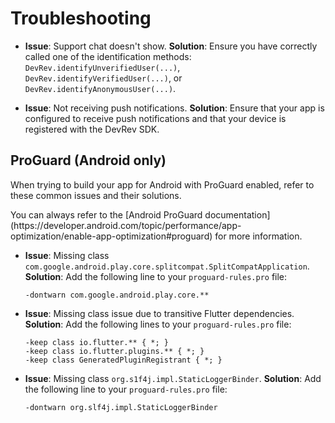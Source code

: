 # Troubleshooting

- **Issue**: Support chat doesn't show.
	**Solution**: Ensure you have correctly called one of the identification methods: `DevRev.identifyUnverifiedUser(...)`, `DevRev.identifyVerifiedUser(...)`, or `DevRev.identifyAnonymousUser(...)`.

- **Issue**: Not receiving push notifications.
	**Solution**: Ensure that your app is configured to receive push notifications and that your device is registered with the DevRev SDK.

## ProGuard (Android only)

When trying to build your app for Android with ProGuard enabled, refer to these common issues and their solutions.

<Callout type="note">
You can always refer to the [Android ProGuard documentation](https://developer.android.com/topic/performance/app-optimization/enable-app-optimization#proguard) for more information.
</Callout>

- **Issue**: Missing class `com.google.android.play.core.splitcompat.SplitCompatApplication`.
  **Solution**: Add the following line to your `proguard-rules.pro` file:
  ```proguard
  -dontwarn com.google.android.play.core.**
  ```

- **Issue**: Missing class issue due to transitive Flutter dependencies.
  **Solution**: Add the following lines to your `proguard-rules.pro` file:
  ```proguard
  -keep class io.flutter.** { *; }
  -keep class io.flutter.plugins.** { *; }
  -keep class GeneratedPluginRegistrant { *; }
  ```

- **Issue**: Missing class `org.s1f4j.impl.StaticLoggerBinder`.
  **Solution**: Add the following line to your `proguard-rules.pro` file:
  ```proguard
  -dontwarn org.slf4j.impl.StaticLoggerBinder
  ```
